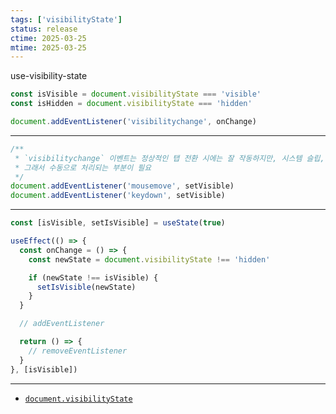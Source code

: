 ```yaml
---
tags: ['visibilityState']
status: release
ctime: 2025-03-25
mtime: 2025-03-25
---
```



<QuoteLink url="https://github.com/nkzw-tech/use-visibility-state/">
  use-visibility-state
</QuoteLink>

```ts
const isVisible = document.visibilityState === 'visible'
const isHidden = document.visibilityState === 'hidden'

document.addEventListener('visibilitychange', onChange)
```

---

```ts
/**
 * `visibilitychange` 이벤트는 정상적인 탭 전환 시에는 잘 작동하지만, 시스템 슬립, 화면 잠금, 또는 브라우저가 백그라운드에서 복귀할 때는 누락될 수 있다.
 * 그래서 수동으로 처리되는 부분이 필요
 */
document.addEventListener('mousemove', setVisible)
document.addEventListener('keydown', setVisible)
```

---

```ts
const [isVisible, setIsVisible] = useState(true)

useEffect(() => {
  const onChange = () => {
    const newState = document.visibilityState !== 'hidden'

    if (newState !== isVisible) {
      setIsVisible(newState)
    }
  }

  // addEventListener

  return () => {
    // removeEventListener
  }
}, [isVisible])
```

---

- [`document.visibilityState`](https://developer.mozilla.org/en-US/docs/Web/API/Document/visibilityState)
